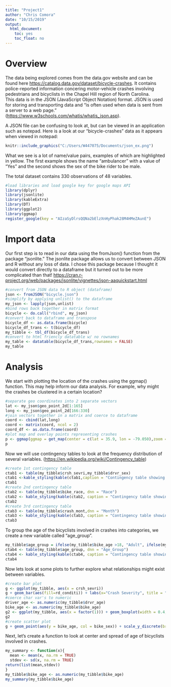 ```yaml
---
title: "Project1"
author: "Chris Comora"
date: "10/15/2019"
output:
  html_document:
    toc: yes
    toc_float: no
---
```


# Overview

The data being explored comes from the data.gov website and can be found here <https://catalog.data.gov/dataset/bicycle-crashes>.  It contains police-reported information concering motor-vehicle crashes involving pedestrians and bicyclists in the Chapel Hill region of North Carolina.  
This data is in the JSON (JavaScript Object Notation) format. JSON is used for storing and transporting data and "is often used when data is sent from a server to a web page."  (<https://www.w3schools.com/whatis/whatis_json.asp>).  

A JSON file can be confusing to look at, but can be viewed in an application such as notepad.  Here is a look at our "bicycle-crashes" data as it appears when viewed in notepad:

```r
knitr::include_graphics("C:/Users/W447075/Documents/json_ex.png")
```

What we see is a lot of name/value pairs, examples of which are highlighted in yellow.  The first example shows the name "ambulancer" with a value of "Yes" and the second shows the sex of the bike rider to be male.  

The total dataset contains 330 observations of 48 variables.  
```r
#load libraries and load google key for google maps API
library(dplyr)
library(jsonlite)
library(kableExtra)
library(DT)
library(ggplot2)
library(ggmap)
register_google(key = "AIzaSyDlrsQQNa2bElzXnHyPhak28M4HMeZAunE")
```

# Import data

Our first step is to read in our data using the fromJson() function from the package "jsonlite."  The jsonlite package allows us to convert between JSON and R without any loss of data.  I chose this package because I thought it would convert directly to a dataframe but it turned out to be more complicated than that!  <https://cran.r-project.org/web/packages/jsonlite/vignettes/json-aaquickstart.html>


```r
#convert from JSON data to R object (dataframe)
json <- fromJSON("bicycle.json")
#simplify by applying unlist() to the dataframe
my_json <- lapply(json,unlist)
#bind rows back together in matrix format
bicycle <- do.call("rbind", my_json)
#convert back to dataframe and transpose
bicycle_df <- as.data.frame(bicycle)
bicycle_df_trans <- t(bicycle_df)
my_tibble <- tbl_df(bicycle_df_trans)
#convert to html friencly datatable w/ no rownames
my_table <- datatable(bicycle_df_trans,rownames = FALSE)
my_table
```

# Analysis

We start with plotting the location of the crashes using the ggmap() function.  This may help inform our data analysis.  For example, why might the crashes be clustered in a certain location? 

```r
#separate geo coordinates into 2 separate vectors
lat <- my_json$geo_point_2d[1:165]
long <- my_json$geo_point_2d[166:330]
#join vectors together in a matrix and coerce to dataframe
coord <- cbind(lat,long)
coord <- matrix(coord, ncol = 2)
coord_df <- as.data.frame(coord)
#plot map and overlay points representing crashes
p <- ggmap(ggmap = get_map(center = c(lat = 35.9, lon = -79.050),zoom = 12)) + geom_point(data = coord_df,aes(coord_df$V2,coord_df$V1),col="red")
p
```

Now we will use contingency tables to look at the frequency distribution of several variables. (<https://en.wikipedia.org/wiki/Contingency_table>)

```r
#create 1st contingency table
ctab1 <- table(my_tibble$crsh_sevri,my_tibble$drvr_sex)
ctab1 <-kable_styling(kable(ctab1,caption = "Contingency table showing severity of crash and sex of bicyclist"))
ctab1
#create 2nd contingency table
ctab2 <- table(my_tibble$bike_race, dnn = "Race")
ctab2 <- kable_styling(kable(ctab2, caption = "Contingency table showing frequency of crashes by race of bicyclist"))
ctab2
#create 3rd contingency table
ctab3 <- table(my_tibble$crash_mont,dnn = "Month")
ctab3 <- kable_styling(kable(ctab3, caption = "Contingency table showing frequency of crashes by month"))
ctab3
```
To group the age of the bicyclists involved in crashes into categories, we create a new variable called "age_group".

```r
my_tibble$age_group = ifelse(my_tibble$bike_age >18, "Adult", ifelse(my_tibble$bike_age<=18,"Youth","Unknown"))
ctab4 <- table(my_tibble$age_group, dnn = "Age_Group")
ctab4 <- kable_styling(kable(ctab4, caption = "Contingency table showing frequency of crashes by Age Group"))
ctab4
```
Now lets look at some plots to further explore what relationships might exist between variables.  

```r
#create bar plot
g <- ggplot(my_tibble, aes(x = crsh_sevri))
g + geom_bar(aes(fill=rd_conditi)) + labs(x="Crash Severity", title = "Barplot of crash severity and road condition") + theme(legend.title = element_blank())+ scale_x_discrete(labels = c("Disabling Injury", "Evident Injury", "Possible Injury", "Killed", "No Injury"))
#coerce char var's to numeric
driver_age <- as.numeric(my_tibble$drvr_age)
bike_age <- as.numeric(my_tibble$bike_age)
g2 <- ggplot(my_tibble, aes(x = factor(1))) + geom_boxplot(width = 0.4,aes(y = driver_age), fill = "blue") + facet_wrap(~crashalcoh) + labs(title = "Driver age for crashes involving and not involving alcohol", x = "") 
g2
#create scatter plot
g + geom_point(aes(y = bike_age, col = bike_sex)) + scale_y_discrete(breaks  = c(10,20,30,40,50,60,70)) + scale_x_discrete(labels = c("Disabling Injury", "Evident Injury", "Possible Injury", "Killed", "No Injury")) + labs(title = "Biker age and crash severity according to sex",x = "Crash Severity", y = "Biker age")
```

Next, let's create a function to look at center and spread of age of bicyclists involved in crashes.

```r
my_summary <- function(x){
  mean <- mean(x, na.rm = TRUE)
  stdev <- sd(x, na.rm = TRUE)
return(list(mean,stdev))
}
my_tibble$bike_age <- as.numeric(my_tibble$bike_age)
my_summary(my_tibble$bike_age)
```